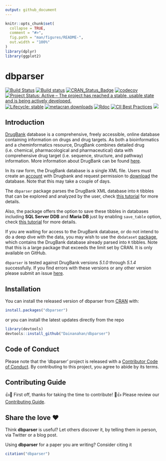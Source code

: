 ```yaml
---
output: github_document
---
```


<!-- README.md is generated from README.Rmd. Please edit attributes file -->

```r
knitr::opts_chunk$set(
  collapse = TRUE,
  comment = "#>",
  fig.path = "man/figures/README-",
  out.width = "100%"
)
library(dplyr)
library(ggplot2)
```
# dbparser

[![Build Status](https://travis-ci.org/Dainanahan/dbparser.svg?branch=master)](https://travis-ci.org/Dainanahan/dbparser) 
[![Build status](https://ci.appveyor.com/api/projects/status/k18sqp55n39f3y5w?svg=true)](https://ci.appveyor.com/project/MohammedFCIS/dbparser)
[![CRAN\_Status\_Badge](http://www.r-pkg.org/badges/version/dbparser)](https://cran.r-project.org/package=dbparser)
[![codecov](https://codecov.io/gh/Dainanahan/dbparser/branch/master/graph/badge.svg)](https://codecov.io/gh/Dainanahan/dbparser)
[![Project Status: Active – The project has reached a stable, usable state and is being actively developed.](https://www.repostatus.org/badges/latest/active.svg)](https://www.repostatus.org/#active)
[![Lifecycle: stable](https://img.shields.io/badge/lifecycle-stable-brightgreen.svg)](https://www.tidyverse.org/lifecycle/#stable)
[![metacran downloads](https://cranlogs.r-pkg.org/badges/grand-total/dbparser)](https://cran.r-project.org/package=dbparser)
[![Rdoc](http://www.rdocumentation.org/badges/version/dbparser)](http://www.rdocumentation.org/packages/dbparser)
[![CII Best Practices](https://bestpractices.coreinfrastructure.org/projects/3311/badge)](https://bestpractices.coreinfrastructure.org/projects/3311)
[![](https://badges.ropensci.org/347_status.svg)](https://github.com/ropensci/software-review/issues/347)

## Introduction

[DrugBank](http://drugbank.ca/) database is a comprehensive, freely
accessible, online database containing information on drugs and drug
targets. As both a bioinformatics and a cheminformatics resource,
DrugBank combines detailed drug (i.e. chemical, pharmacological and
pharmaceutical) data with comprehensive drug target (i.e. sequence,
structure, and pathway) information. More information about DrugBank can
be found [here](https://www.drugbank.ca/about/).

In its raw form, the DrugBank database is a single
XML file. Users must create an [account](https://www.drugbank.ca/public_users/sign_up)
with Drugbank and request permission to [download](https://www.drugbank.ca/releases/latest)
the database. Note that this may take a couple of days.

The `dbparser` package parses the DrugBank XML database into `R` tibbles that can be explored and analyzed by the user, check [this tutorial](https://dainanahan.github.io/dbparser/articles/dbparser.html) for more details.

Also, the package offers the option to save these tibbles in databases including **SQL Server DDB** and **Maria DB** just by enabling `save_table` option,  check [this tutorial](https://dainanahan.github.io/dbparser/articles/Database_Saving.html) for more details.

If you are waiting for access to the DrugBank database, or do not intend to do a deep dive with
the data, you may wish to use the `dbdataset`
[package](https://dainanahan.github.io/dbdataset/index.html), which contains
the DrugBank database already parsed into `R` tibbles. Note that this is a large package that
exceeds the limit set by CRAN. It is only available on GitHub.

`dbparser` is tested against DrugBank versions *5.1.0* through *5.1.4*
successfully. If you find errors with these versions or any other
version please submit an issue
[here](https://github.com/Dainanahan/dbparser/issues).

## Installation

You can install the released version of dbparser from 
[CRAN](https://CRAN.R-project.org) with:

``` r
install.packages("dbparser")
```
or you can install the latest updates directly from the repo

``` r
library(devtools)
devtools::install_github("Dainanahan/dbparser")
```

## Code of Conduct
Please note that the 'dbparser' project is released with a
  [Contributor Code of Conduct](CODE_OF_CONDUCT.md).
  By contributing to this project, you agree to abide by its terms.
  
## Contributing Guide
👍🎉 First off, thanks for taking the time to contribute! 🎉👍
Please review our [Contributing Guide](CONTRIBUTING.md).

## Share the love ❤️

Think **dbparser** is useful? Let others discover it, by telling them in person, via Twitter or a blog post.

Using **dbparser** for a paper you are writing? Consider citing it
```r
citation("dbparser")
```
